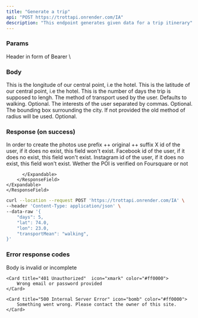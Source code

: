```yaml
---
title: "Generate a trip"
api: "POST https://trottapi.onrender.com/IA"
description: "This endpoint generates given data for a trip itinerary"
---
```


### Params

<ParamField type="string" header="Authorization">
    Header in form of Bearer \<jwt\>
</ParamField>

### Body

<ParamField body="lon" type="number" required>
  This is the longitude of our central point, i.e the hotel.
</ParamField>

<ParamField body="lat" type="number" required>
  This is the latitude of our central point, i.e the hotel.
</ParamField>

<ParamField body="days" type="number" required>
  This is the number of days the trip is supposed to lengh.
</ParamField>

<ParamField body="transportMean" type='"driving" | "walking" | "cycling"' default='walking'>
  The method of transport used by the user. Defaults to walking. Optional.
</ParamField>

<ParamField body="interests" type='string'>
  The interests of the user separated by commas. Optional.
</ParamField>

<ParamField body="bbox" type='number[4]'>
  The bounding box surrounding the city. If not provided the old method of radius will be used. Optional.
</ParamField>

### Response (on success)

<ResponseField name="features" type="GeoJsonFeatureCollection object[]">
  <Expandable title="properties">
    <ResponseField name="type" type='"FeatureCollection"'>
    </ResponseField>
    <ResponseField name="features" type="GeoJsonFeature object[]">
    <Expandable title="properties">
        <ResponseField name="type" type='"Feature"'></ResponseField>
        <ResponseField name="id" type="string"></ResponseField>
        <ResponseField name="geometry" type="GeoJsonFeatureGeometry object">
          <Expandable title="properties">
            <ResponseField name="type" type='"Point"'></ResponseField>
            <ResponseField name="coordinates" type="number[]"></ResponseField>
          </Expandable>
        </ResponseField>
        <ResponseField name="properties" type="FoursquarePlace object">
          <Expandable title="properties">
            <ResponseField name="categories" type="FoursquareCategory object[]">
              <Expandable title="properties">
                <ResponseField name="id" type="number"></ResponseField>
                <ResponseField name="name" type="string"></ResponseField>
              </Expandable>
            </ResponseField>
            <ResponseField name="geocodes" type="FoursquareGeocodes object[]">
              <Expandable title="properties">
                <ResponseField name="main" type="FoursquareGeocode">
                  <Expandable title="properties">
                    <ResponseField name="latitude" type="number"></ResponseField>
                    <ResponseField name="longitude" type="number"></ResponseField>
                  </Expandable>
                </ResponseField>
              </Expandable>
            </ResponseField>
            <ResponseField name="location" type="FoursquareLocation object">
              <Expandable>
                <ResponseField name="formatted_address" type="string"></ResponseField>
              </Expandable>
            </ResponseField>
            <ResponseField name="name" type="string"></ResponseField>
            <ResponseField name="photos" type="FoursquarePhoto object[]">
              In order to create the photos use prefix ++ original ++ suffix
              <Expandable>
                <ResponseField name="prefix" type="string"></ResponseField>
                <ResponseField name="suffix" type="string"></ResponseField>
              </Expandable>
            </ResponseField>
            <ResponseField name="social_media" type="FoursquareSocial object">
              <Expandable>
                <ResponseField name="twitter" type="string">X id of the user, if it does no exist, this field won't exist.</ResponseField>
                <ResponseField name="facebook_id" type="string">Facebook id of the user, if it does no exist, this field won't exist.</ResponseField>
                <ResponseField name="instagram" type="string">Instagram id of the user, if it does no exist, this field won't exist.</ResponseField>
              </Expandable>
            </ResponseField>
            <ResponseField name="tel" type="string"></ResponseField>
            <ResponseField name="verified" type="boolean">Wether the POI is verified on Foursquare or not</ResponseField>
            <ResponseField name="website" type="string"></ResponseField>
            <ResponseField name="description" type="string"></ResponseField>
            
          </Expandable>
        </ResponseField>
    </Expandable>
    </ResponseField>
  </Expandable>
</ResponseField>
<ResponseField name="routes" type="GetItinerateResult object[]">
  <Expandable title="properties">
    <ResponseField name="type" type='"FeatureCollection"'>
    </ResponseField>
    <ResponseField name="features" type="GeoJsonFeature object[]">
    <Expandable title="properties">
        <ResponseField name="type" type='"Feature"'>
        </ResponseField>
        <ResponseField name="id" type="string">
        </ResponseField>
        <ResponseField name="geometry" type="GeoJsonFeatureGeometry object">
        <Expandable title="properties">
            <ResponseField name="type" type='"Point"'>
            </ResponseField>
            <ResponseField name="coordinates" type="number[]">
            </ResponseField>
        </Expandable>
        </ResponseField>
        <ResponseField name="properties" type="GeoJsonFeatureProperties object">
        <Expandable title="properties">
            <ResponseField name="name" type="string">
            </ResponseField>
            <ResponseField name="kinds" type="string">
            </ResponseField>
            <ResponseField name="rate" type="number">
            </ResponseField>
        </Expandable>
        </ResponseField>
        <ResponseField name="images" type="string[]">
        </ResponseField>
    </Expandable>
    </ResponseField>
  </Expandable>
</ResponseField>


<RequestExample>

```bash Example Request
curl --location --request POST 'https://trottapi.onrender.com/IA' \
--header 'Content-Type: application/json' \
--data-raw '{
    "days": 5,
    "lat": 74.0,
    "lon": 23.0,
    "transportMean": "walking",
}'
```

</RequestExample>

### Error response codes

<CardGroup cols="2">
    <Card title="400 Bad Request" icon="exclamation" color="#ff0000">
        Body is invalid or incomplete
    </Card>

    <Card title="401 Unauthorized"  icon="xmark" color="#ff0000">
        Wrong email or password provided
    </Card>

    <Card title="500 Internal Server Error" icon="bomb" color="#ff0000">
        Something went wrong. Please contact the owner of this site.
    </Card>
</CardGroup>


